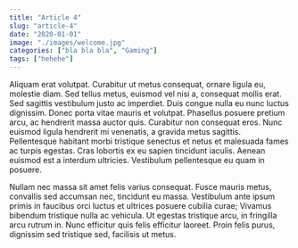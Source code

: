 ```yaml
---
title: "Article 4"
slug: "article-4"
date: "2020-01-01"
image: "./images/welcome.jpg"
categories: ["bla bla bla", "Gaming"]
tags: ["hehehe"]
---
```

Aliquam erat volutpat. Curabitur ut metus consequat, ornare ligula eu, molestie diam. Sed tellus metus, euismod vel nisi a, consequat mollis erat. Sed sagittis vestibulum justo ac imperdiet. Duis congue nulla eu nunc luctus dignissim. Donec porta vitae mauris et volutpat. Phasellus posuere pretium arcu, ac hendrerit massa auctor quis. Curabitur non consequat eros. Nunc euismod ligula hendrerit mi venenatis, a gravida metus sagittis. Pellentesque habitant morbi tristique senectus et netus et malesuada fames ac turpis egestas. Cras lobortis ex eu sapien tincidunt iaculis. Aenean euismod est a interdum ultricies. Vestibulum pellentesque eu quam in posuere.

Nullam nec massa sit amet felis varius consequat. Fusce mauris metus, convallis sed accumsan nec, tincidunt eu massa. Vestibulum ante ipsum primis in faucibus orci luctus et ultrices posuere cubilia curae; Vivamus bibendum tristique nulla ac vehicula. Ut egestas tristique arcu, in fringilla arcu rutrum in. Nunc efficitur quis felis efficitur laoreet. Proin felis purus, dignissim sed tristique sed, facilisis ut metus.
